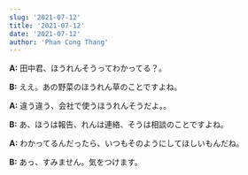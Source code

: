```yaml
---
slug: '2021-07-12'
title: '2021-07-12'
date: '2021-07-12'
author: 'Phan Cong Thang'
---
```


**A:** 田中君、ほうれんそうってわかってる？。

**B:** ええ。あの野菜のほうれん草のことですよね。

**A:** 違う違う、会社で使うほうれんそうだよ。。

**B:** あ、ほうは報告、れんは連絡、そうは相談のことですよね。

**A:** わかってるんだったら、いつもそのようにしてほしいもんだね。

**B:** あっ、すみません。気をつけます。
